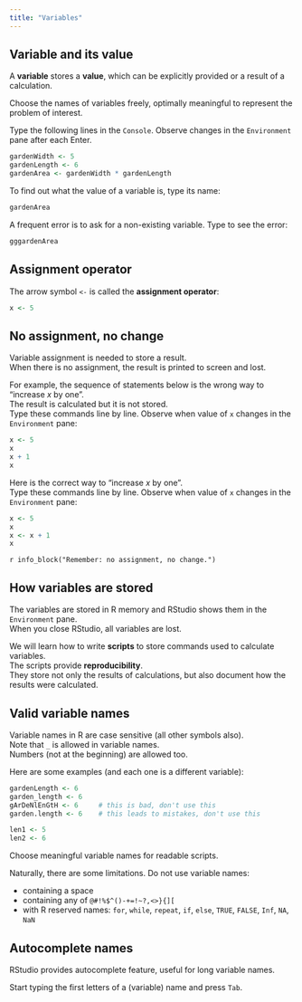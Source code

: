 ```yaml
---
title: "Variables"
---
```


## Variable and its value

A **variable** stores a **value**, which can be explicitly provided or a result of a calculation.

Choose the names of variables freely, optimally meaningful to represent the problem of interest.

Type the following lines in the `Console`. Observe changes in the `Environment` pane after each Enter.

```r
gardenWidth <- 5
gardenLength <- 6
gardenArea <- gardenWidth * gardenLength
```

To find out what the value of a variable is, type its name:

```r
gardenArea
```

A frequent error is to ask for a non-existing variable. Type to see the error:

```r
gggardenArea
```

## Assignment operator

The arrow symbol `<-` is called the **assignment operator**:

```r
x <- 5
```

## No assignment, no change

Variable assignment is needed to store a result.  
When there is no assignment, the result is printed to screen and lost.  

For example, the sequence of statements below is the wrong way to "increase _x_ by one".  
The result is calculated but it is not stored.  
Type these commands line by line. Observe when value of `x` changes in the `Environment` pane:

```r
x <- 5
x
x + 1
x
```

Here is the correct way to "increase _x_ by one".  
Type these commands line by line. Observe when value of `x` changes in the `Environment` pane:

```r
x <- 5
x
x <- x + 1
x
```

`r info_block("Remember: no assignment, no change.")`

## How variables are stored

The variables are stored in R memory and RStudio shows them in the `Environment` pane.  
When you close RStudio, all variables are lost.

We will learn how to write **scripts** to store commands used to calculate variables.  
The scripts provide **reproducibility**.  
They store not only the results of calculations, but also document how the results were calculated.

## Valid variable names

Variable names in R are case sensitive (all other symbols also).  
Note that `_` is allowed in variable names.  
Numbers (not at the beginning) are allowed too. 

Here are some examples (and each one is a different variable):

```r
gardenLength <- 6
garden_length <- 6
gArDeNlEnGtH <- 6     # this is bad, don't use this
garden.length <- 6    # this leads to mistakes, don't use this

len1 <- 5
len2 <- 6
```

Choose meaningful variable names for readable scripts.

Naturally, there are some limitations. Do not use variable names:

- containing a space
- containing any of `@#!%$^()-+=!~?,<>}{][`
- with R reserved names: `for`, `while`, `repeat`, `if`, `else`, `TRUE`, `FALSE`, `Inf`, `NA`, `NaN`

## Autocomplete names

RStudio provides autocomplete feature, useful for long variable names.

Start typing the first letters of a (variable) name and press `Tab`.
